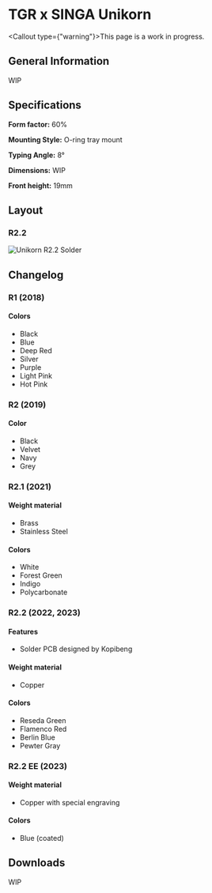 
# TGR x SINGA Unikorn

<Callout type={"warning"}>This page is a work in progress.</Callout>

## General Information

WIP

## Specifications

**Form factor:** 60%

**Mounting Style:** O-ring tray mount

**Typing Angle:** 8°

**Dimensions:** WIP

**Front height:** 19mm

## Layout

### R2.2

![Unikorn R2.2 Solder](/Unikorn22_Solder.png)

## Changelog

### R1 (2018)

#### Colors

- Black
- Blue
- Deep Red
- Silver
- Purple
- Light Pink
- Hot Pink

### R2 (2019)

#### Color

- Black
- Velvet
- Navy
- Grey

### R2.1 (2021)

#### Weight material

- Brass
- Stainless Steel

#### Colors

- White
- Forest Green
- Indigo
- Polycarbonate

### R2.2 (2022, 2023)

#### Features

- Solder PCB designed by Kopibeng

#### Weight material

- Copper

#### Colors

- Reseda Green
- Flamenco Red
- Berlin Blue
- Pewter Gray

### R2.2 EE (2023)

#### Weight material

- Copper with special engraving

#### Colors

- Blue (coated)

## Downloads

WIP
